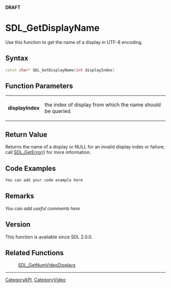 <span color="red">'''DRAFT'''</span>


<!-- #*^*^*^*^*See http://wiki.libsdl.org/moin.cgi/SGFunctions for details on editing this page*^*^*^*^* -->


= SDL_GetDisplayName =
Use this function to get the name of a display in UTF-8 encoding.




== Syntax ==
<syntaxhighlight lang='c++'>
const char* SDL_GetDisplayName(int displayIndex)
</syntaxhighlight>

<!-- #Fill in the above syntax per the Style Guide, then delete this comment. -->


== Function Parameters ==
{|
|'''displayIndex'''
|the index of display from which the name should be queried
|}


== Return Value ==
Returns the name of a display or NULL for an invalid display index or failure; call [[SDL_GetError]]() for more information.


== Code Examples ==
<syntaxhighlight lang='c++'>
You can add your code example here
</syntaxhighlight>

<!-- #Leave this section as-is unless you have a code example to put in.  In that case, replace You can add your code example here with your code example following the Style Guide instructions.  Leave the rest of the markup alone and delete this comment. -->


== Remarks ==
''You can add useful comments here''

<!-- #Leave this section as-is unless you have a remark to put in.  In that case, replace ''You can add useful comments here'' with your remark(s) following the Style Guide instructions.  Leave the rest of the markup alone and delete this comment. -->

== Version ==
This function is available since SDL 2.0.0.

== Related Functions ==
:[[SDL_GetNumVideoDisplays]]

----
[[CategoryAPI]], [[CategoryVideo]]
<!-- #See the Style Guide for instructions on editing the footer. -->
